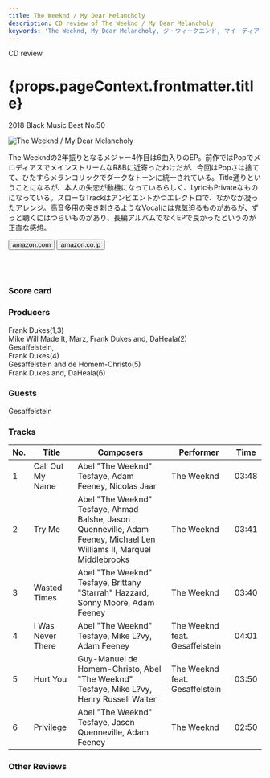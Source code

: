 ```yaml
---
title: The Weeknd / My Dear Melancholy
description: CD review of The Weeknd / My Dear Melancholy
keywords: 'The Weeknd, My Dear Melancholy, ジ・ウィークエンド, マイ・ディア・メランコリー'
---
```





<p className="largeP">CD review</p>
<h1 className="h1--no--margin">{props.pageContext.frontmatter.title}</h1>
<p className="largeP"><Link to="/best50/2018/">2018 Black Music Best No.50</Link></p>

<Row  className="image-card-group">
	<Column colMd={"3"} colLg={"4"} noGutterMdLeft="">
       <ImageCard>

![The Weeknd / My Dear Melancholy](../../images/cd/weeknd5L.jpg) 

</ImageCard>
	</Column>
	<Column colMd={"4"} colLg={"8"} noGutterMdLeft="">
	<p>
	The Weekndの2年振りとなるメジャー4作目は6曲入りのEP。前作ではPopでメロディアスでメインストリームなR&Bに近寄ったわけだが、今回はPopさは捨てて、ひたすらメランコリックでダークなトーンに統一されている。Title通りということになるが、本人の失恋が動機になっているらしく、LyricもPrivateなものになっている。スローなTrackはアンビエントかつエレクトロで、なかなか凝ったアレンジ。高音多用の突き刺さるようなVocalには鬼気迫るものがあるが、ずっと聴くにはつらいものがあり、長編アルバムでなくEPで良かったというのが正直な感想。
	</p>
	<div>
	  <Button className="button-right-mergin"  href="https://amzn.to/38oWhoD" kind="primary" size="small" renderIcon={ArrowUpRight24}>
      amazon.com
    </Button>
		<Button className="button-right-mergin"  href="https://amzn.to/2BCm28T" kind="secondary" size="small" renderIcon={ArrowUpRight24}>
      amazon.co.jp
    </Button>
	</div>
	<a href="https://geo.music.apple.com/us/album/my-dear-melancholy/1363308558?mt=1&app=music&ls=1&at=11lcug" style="display:inline-block;overflow:hidden;background:url(https://linkmaker.itunes.apple.com/ja-jp/lockup.svg?releaseDate=2018-03-30&kind=album&bubble=apple_music&style=mono-black) no-repeat;width:180px;height:45px;"></a>
	<a href="https://geo.music.apple.com/us/album/my-dear-melancholy/1363308558?app=itunes&at=11lcug" style="display:inline-block;overflow:hidden;background:url(https://linkmaker.itunes.apple.com/ja-jp/badge-lrg.svg?releaseDate=2018-03-30T00:00:00Z&kind=album&bubble=itunes_music) no-repeat;width:140px;height:45px;"></a>
	</Column>
</Row>
<Row >
	<Column colMd={"4"} colLg={"4"} noGutterMdLeft="">
<div>
  <h3>Score card</h3>
	<SliderJS1 value="5" />
  <SliderJS2 value="1" />
	<SliderJS3 value="1" />
  <SliderJS4 value="8" />
</div>
</Column>
<Column colMd={"8"} colLg={"8"} noGutterMdLeft="">
<div>
<h3>Producers</h3>
<p>
	Frank Dukes(1,3)
	<br/>Mike Will Made It, Marz, Frank Dukes and, DaHeala(2)
	<br/>Gesaffelstein,
	<br/>Frank Dukes(4)
	<br/>Gesaffelstein and de Homem-Christo(5)
	<br/>Frank Dukes and, DaHeala(6)
</p>
<h3>Guests</h3>
<p>
	Gesaffelstein
</p>
</div>
</Column>
</Row>

<h3>Tracks</h3>

|	 No. 	|	 Title            |	 Composers                                                                                                             |	 Performer                    |	 Time	|
| --- 	|	----------------- | ---------------------------------------------------------------------------------------------------------------------- | ------------------------------ |	-----	|
|	1	    |	Call Out My Name 	| Abel "The Weeknd" Tesfaye, Adam Feeney, Nicolas Jaar                                                                   | The Weeknd                    	|	03:48 |
|	2	    |	Try Me           	| Abel "The Weeknd" Tesfaye, Ahmad Balshe, Jason Quenneville, Adam Feeney, Michael Len Williams II, Marquel Middlebrooks | The Weeknd                    	|	03:41 |
|	3	    |	Wasted Times     	| Abel "The Weeknd" Tesfaye, Brittany "Starrah" Hazzard, Sonny Moore, Adam Feeney                                        | The Weeknd                    	|	03:40 |
|	4	    |	I Was Never There	| Abel "The Weeknd" Tesfaye, Mike L?vy, Adam Feeney                                                                      | The Weeknd feat. Gesaffelstein	|	04:01 |
|	5	    |	Hurt You         	| Guy-Manuel de Homem-Christo, Abel "The Weeknd" Tesfaye, Mike L?vy, Henry Russell Walter                                | The Weeknd feat. Gesaffelstein	|	03:50 |
|	6	    |	Privilege        	| Abel "The Weeknd" Tesfaye, Jason Quenneville, Adam Feeney                                                              | The Weeknd                    	|	02:50 |

<h3>Other Reviews</h3>

<Row>
<Column colMd={3} colLg={3} noGutterMdLeft>
<Review1 />
</Column>
<Column colMd={3} colLg={3} noGutterMdLeft>
<Review2 />
</Column>
</Row>